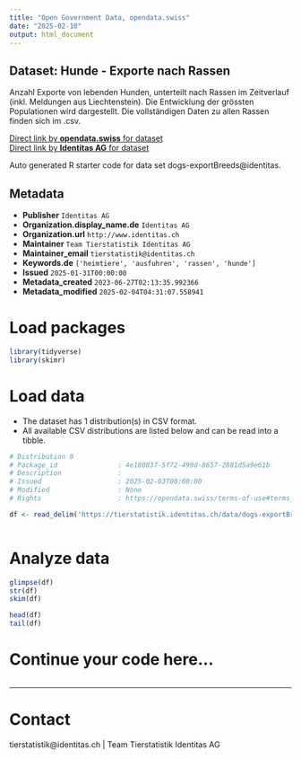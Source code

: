 ```yaml
---
title: "Open Government Data, opendata.swiss"
date: "2025-02-10"
output: html_document
---
```


## Dataset: Hunde - Exporte nach Rassen

Anzahl Exporte von lebenden Hunden, unterteilt nach Rassen im Zeitverlauf (inkl. Meldungen aus Liechtenstein). Die Entwicklung der grössten Populationen wird dargestellt. Die vollständigen Daten zu allen Rassen finden sich im .csv.

[Direct link by **opendata.swiss** for dataset](https://opendata.swiss/de/dataset/hunde-exporte-nach-rassen)<br>
[Direct link by **Identitas AG** for dataset](https://tierstatistik.identitas.ch/)

Auto generated R starter code for data set dogs-exportBreeds@identitas.

## Metadata

- **Publisher** `Identitas AG`
- **Organization.display_name.de** `Identitas AG`
- **Organization.url** `http://www.identitas.ch`
- **Maintainer** `Team Tierstatistik Identitas AG`
- **Maintainer_email** `tierstatistik@identitas.ch`
- **Keywords.de** `['heimtiere', 'ausfuhren', 'rassen', 'hunde']`
- **Issued** `2025-01-31T00:00:00`
- **Metadata_created** `2023-06-27T02:13:35.992366`
- **Metadata_modified** `2025-02-04T04:31:07.558941`


# Load packages

```r

library(tidyverse)
library(skimr)

```

# Load data

-   The dataset has 1 distribution(s) in CSV format.
-   All available CSV distributions are listed below and can be read into a tibble.

```r

# Distribution 0
# Package_id               : 4e180837-5f72-499d-8657-2881d5a9e61b
# Description              : 
# Issued                   : 2025-02-03T00:00:00
# Modified                 : None
# Rights                   : https://opendata.swiss/terms-of-use#terms_by

df <- read_delim('https://tierstatistik.identitas.ch/data/dogs-exportBreeds.csv')



```

# Analyze data

```r

glimpse(df)
str(df)
skim(df)

head(df)
tail(df)

```

# Continue your code here...

```r

```

------------------------------------------------------------------------

# Contact

tierstatistik@identitas.ch | Team Tierstatistik Identitas AG
